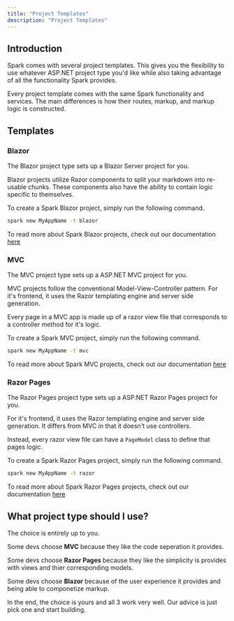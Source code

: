 ```yaml
---
title: "Project Templates"
description: "Project Templates"
---
```


## Introduction
Spark comes with several project templates. This gives you the flexibility to use whatever ASP.NET project type you'd like while also taking advantage of all the functionality Spark provides.

Every project template comes with the same Spark functionality and services. The main differences is how their routes, markup, and markup logic is constructed.

## Templates
### Blazor
The Blazor project type sets up a Blazor Server project for you.

Blazor projects utilize Razor components to split your markdown into re-usable chunks. These components also have the ability to contain logic specific to themselves.

To create a Spark Blazor project, simply run the following command.
```bash
spark new MyAppName -t blazor
```

To read more about Spark Blazor projects, check out our documentation [here](/docs/blazor)

### MVC
The MVC project type sets up a ASP.NET MVC project for you.

MVC projects follow the conventional Model-View-Controller pattern. For it's frontend, it uses the Razor templating engine and server side generation.

Every page in a MVC app is made up of a razor view file that corresponds to a controller method for it's logic.

To create a Spark MVC project, simply run the following command.
```bash
spark new MyAppName -t mvc
```

To read more about Spark MVC projects, check out our documentation [here](/docs/mvc)

### Razor Pages
The Razor Pages project type sets up a ASP.NET Razor Pages project for you.

For it's frontend, it uses the Razor templating engine and server side generation. It differs from MVC in that it doesn't use controllers.

Instead, every razor view file can have a `PageModel` class to define that pages logic.

To create a Spark Razor Pages project, simply run the following command.
```bash
spark new MyAppName -t razor
```

To read more about Spark Razor Pages projects, check out our documentation [here](/docs/razor-pages)

## What project type should I use?

The choice is entirely up to you.

Some devs choose **MVC** because they like the code seperation it provides.

Some devs choose **Razor Pages** because they like the simplicity is provides with views and thier corresponding models.

Some devs choose **Blazor** because of the user experience it provides and being able to componetize markup.

In the end, the choice is yours and all 3 work very well. Our advice is just pick one and start building.